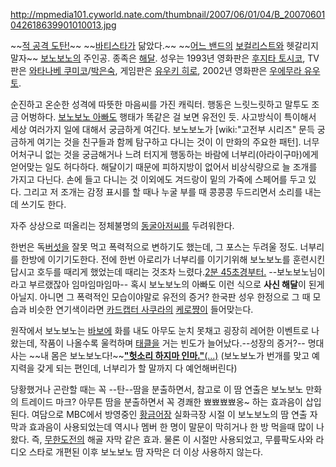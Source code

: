http://mpmedia101.cyworld.nate.com/thumbnail/2007/06/01/04/B_20070601042618639901010013.jpg

~~[[월드 오브 탱크/프랑스 테크 트리/경전차#s-6|적 공격 도탄!]]~~
~~[[데이브 바티스타|바티스타]]가 닮았다.~~
~~[[U2|어느 밴드]]의 [[보노|보컬리스트]]와 헷갈리지 말자~~
[[보노보노]]의 주인공. 종족은 [[해달]]. 성우는 1993년 영화판은 [[후지타 토시코]], TV판은 [[와타나베 쿠미코]]/[[박은숙]], 게임판은 [[유우키 히로]], 2002년 영화판은 [[우에무라 유우토]].

순진하고 온순한 성격에 따뜻한 마음씨를 가진 캐릭터. 행동은 느릿느릿하고 말투도 조금 어벙하다. [[보노보노 아빠]]도 행태가 똑같은 걸 보면 유전인 듯. 사고방식이 특이해서 세상 여러가지 일에 대해서 궁금하게 여긴다. 보노보노가 [wiki:"고전부 시리즈" 문득 궁금하게 여기는 것을 친구들과 함께 탐구하고 다니는 것이 이 만화의 주요한 패턴]. 너무 어처구니 없는 것을 궁금해거나 느려 터지게 행동하는 바람에 너부리(아라이구마)에게 얻어맞는 일도 허다하다. 해달이기 때문에 피하지방이 없어서 비상식량으로 늘 조개를 가지고 다닌다. 손에 들고 다니는 것 이외에도 겨드랑이 밑의 가죽에 스페어를 두고 있다. 그리고 저 조개는 감정 표시를 할 때나 누굴 부를 때 콩콩콩 두드리면서 소리를 내는 데 쓰기도 한다.

자주 상상으로 떠올리는 정체불명의 [[동굴아저씨]]를 두려워한다.

한번은 독[[버섯]]을 잘못 먹고 폭력적으로 변하기도 했는데, 그 포스는 두려울 정도. 너부리를 한방에 이기기도한다. 전에 한번 아로리가 너부리를 이기기위해 보노보노를 훈련시킨답시고 호두를 때리게 했었는데 때리는 것조차 느렸다.[http://pann.nate.com/video/17852996 2분 45초경부터.] --보노보노님이라고 부르랬잖아 임마임마임마-- 혹시 보노보노의 아빠도 이런 식으로 '''사신 해달'''이 된게 아닐지. 아니면 그 폭력적인 모습이야말로 유전의 증거? 한국판 성우 한정으로 그 때 모습과 비슷한 연기색이라면 [[카드캡터 사쿠라]]의 [[케로쨩]]이 들어맞는다.

원작에서 보노보노는 [[바보]]에 화를 내도 아무도 눈치 못채고 굉장히 레어한 이벤트로 나왔는데, 작품이 나올수록 울컥하며 [[태클]]을 거는 빈도가 늘어났다.--성장의 증거?-- 명대사는 ~~내 몸은 보노보노다!~~[http://blog.naver.com/johu?Redirect=Log&logNo=60211256355&jumpingVid=14847B3B0C2CDBB2EC059A98B2D3BA9DA0B0 '''"헛소리 하지마 인마."'''(...)] (보노보노가 번개를 맞고 예지력을 갖게 되는 편인데, 너부리가 할 말까지 다 예언해버린다)

당황했거나 곤란할 때는 꼭 --탄--땀을 분출하면서, 참고로 이 땀 연출은 보노보노 만화의 트레이드 마크? 아무튼 땀을 분출하면서 꼭 경쾌한 뾰뾰뾰뾰옹~ 하는 효과음이 삽입된다. 여담으로 MBC에서 방영중인 [[황금어장]] 실화극장 시절 이 보노보노의 땀 연출 자막과 효과음이 사용되었는데 역시나 멤버 한 명이 말문이 막히거나 한 방 먹을때 많이 나왔다. 즉, [[무한도전]]의 해골 자막 같은 효과. 물론 이 시절만 사용되었고, 무릎팍도사와 라디오 스타로 개편된 이후 보노보노 땀 자막은 더 이상 사용하지 않는다.
